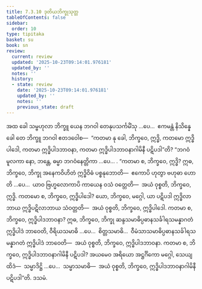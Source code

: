 ```yaml
---
title: 7.3.10 ဒုတိယဘိက္ခုသုတ္တ
tableOfContents: false
sidebar:
  order: 10
type: tipitaka
basket: su
book: sn
review:
  current: review
  updated: '2025-10-23T09:14:01.976181'
  updated_by: ''
  notes: ''
  history:
  - state: review
    date: '2025-10-23T09:14:01.976181'
    updated_by: ''
    notes: ''
    previous_state: draft
---
```



<ReviewStatus review={frontmatter.review} showDetails={true} />

<HypothesisAnnotation frontmatter={frontmatter} />

<DynamicBreadcrumb />

<Division number="842" book="sn" e="ch" v="18" p="409">

<Paragraph number="1506" book="sn">
အထ ခေါ သမ္ဗဟုလာ ဘိက္ခူ ယေန ဘဂဝါ တေနုပသင်္ကမိံသု …ပေ…  ဧကမန္တံ နိသိန္နေ ခေါ တေ ဘိက္ခူ ဘဂဝါ ဧတဒဝေါစ—  “ကတမာ နု ခေါ, ဘိက္ခဝေ, ဣဒ္ဓိ, ကတမော ဣဒ္ဓိပါဒေါ, ကတမာ ဣဒ္ဓိပါဒဘာဝနာ, ကတမာ ဣဒ္ဓိပါဒဘာဝနာဂါမိနီ ပဋိပဒါ”တိ? “ဘဂဝံမူလကာ နော, ဘန္တေ, ဓမ္မာ ဘဂဝံနေတ္တိကာ …ပေ… .
</Paragraph>

<Paragraph number="1507" book="sn">
“ကတမာ စ, ဘိက္ခဝေ, ဣဒ္ဓိ? ဣဓ, ဘိက္ခဝေ, ဘိက္ခု အနေကဝိဟိတံ ဣဒ္ဓိဝိဓံ ပစ္စနုဘောတိ—  ဧကောပိ ဟုတွာ ဗဟုဓာ ဟောတိ …ပေ…  ယာဝ ဗြဟ္မလောကာပိ ကာယေန ဝသံ ဝတ္တေတိ—  အယံ ဝုစ္စတိ, ဘိက္ခဝေ, ဣဒ္ဓိ.
</Paragraph>

<Paragraph number="1508" book="sn">
ကတမော စ, ဘိက္ခဝေ, ဣဒ္ဓိပါဒေါ? ယော, ဘိက္ခဝေ, မဂ္ဂေါ, ယာ ပဋိပဒါ ဣဒ္ဓိလာဘာယ ဣဒ္ဓိပဋိလာဘာယ သံဝတ္တတိ—  အယံ ဝုစ္စတိ, ဘိက္ခဝေ, ဣဒ္ဓိပါဒေါ.
</Paragraph>

<Paragraph number="1509" book="sn">
ကတမာ စ, ဘိက္ခဝေ, ဣဒ္ဓိပါဒဘာဝနာ? ဣဓ, ဘိက္ခဝေ, ဘိက္ခု ဆန္ဒသမာဓိပ္ပဓာနသင်္ခါရသမန္နာဂတံ ဣဒ္ဓိပါဒံ ဘာဝေတိ, ဝီရိယသမာဓိ …ပေ…  စိတ္တသမာဓိ…  ဝီမံသာသမာဓိပ္ပဓာနသင်္ခါရသမန္နာဂတံ ဣဒ္ဓိပါဒံ ဘာဝေတိ—  အယံ ဝုစ္စတိ, ဘိက္ခဝေ, ဣဒ္ဓိပါဒဘာဝနာ.
</Paragraph>

<Paragraph number="1510" book="sn">
ကတမာ စ, ဘိက္ခဝေ, ဣဒ္ဓိပါဒဘာဝနာဂါမိနီ ပဋိပဒါ? အယမေဝ အရိယော အဋ္ဌင်္ဂိကော မဂ္ဂေါ, သေယျထိဒံ—  သမ္မာဒိဋ္ဌိ …ပေ…  သမ္မာသမာဓိ—  အယံ ဝုစ္စတိ, ဘိက္ခဝေ, ဣဒ္ဓိပါဒဘာဝနာဂါမိနီ ပဋိပဒါ”တိ.

</Paragraph>
</Division>

<Paragraph number="1511" type="center" book="sn">
ဒသမံ.
</Paragraph>